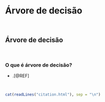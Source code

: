 # **Árvore de decisão** {#arvore-decisao}

<br>

## Árvore de decisão

<br>

### O que é árvore de decisão?

-   .[@REF]

<br>

```r
cat(readLines("citation.html"), sep = "\n")
```

<br>
